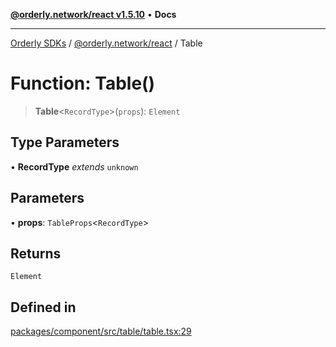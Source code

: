 [**@orderly.network/react v1.5.10**](/sdks/tech-doc/@orderly.network/react/README) • **Docs**

***

[Orderly SDKs](/sdks/tech-doc/packages) / [@orderly.network/react](/sdks/tech-doc/@orderly.network/react/README) / Table

# Function: Table()

> **Table**\<`RecordType`\>(`props`): `Element`

## Type Parameters

• **RecordType** *extends* `unknown`

## Parameters

• **props**: `TableProps`\<`RecordType`\>

## Returns

`Element`

## Defined in

[packages/component/src/table/table.tsx:29](https://github.com/OrderlyNetwork/js-sdk/blob/554ae704783e3b83c40bb234a899e8f02987d9b6/packages/component/src/table/table.tsx#L29)
